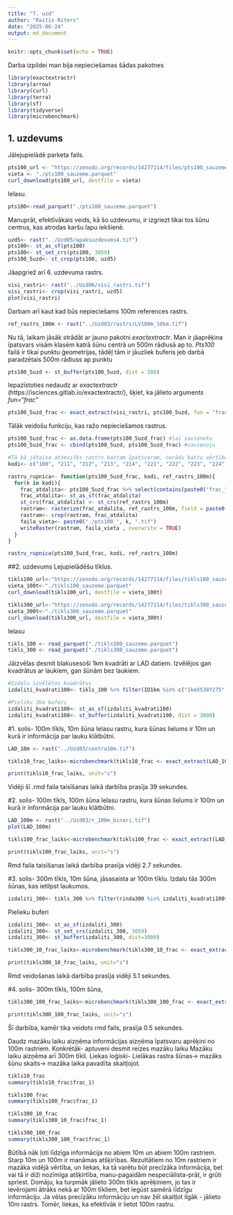 ---
title: "7. uzd"
author: "Raitis Riters"
date: "2025-06-24"
output: md_document
---

```{r setup, include=FALSE}
knitr::opts_chunk$set(echo = TRUE)
```

Darba izpildei man bija nepieciešamas šādas pakotnes
```{r, message=FALSE, warning=FALSE}
library(exactextractr)
library(arrow)
library(curl)
library(terra)
library(sf)
library(tidyverse)
library(microbenchmark)
```

## 1. uzdevums
Jālejupielādē parketa fails.
```{r, cache=TRUE}
pts100_url <- "https://zenodo.org/records/14277114/files/pts100_sauzeme.parquet?download=1"
vieta <- "./pts100_sauzeme.parquet"
curl_download(pts100_url, destfile = vieta)
```
Ielasu.
```{r}
pts100<-read_parquet("./pts100_sauzeme.parquet")
```
Manuprāt, efektīvākais veids, kā šo uzdevumu, ir izgriezt tikai tos šūnu centrus, kas atrodas karšu lapu iekšienē. 
```{r, warning=FALSE, message=FALSE}
uzd5<- rast("../Uzd05/apaksuzdevums4.tif")
pts100<- st_as_sf(pts100)
pts100<- st_set_crs(pts100, 3059)
pts100_5uzd<- st_crop(pts100, uzd5)
```

Jāapgriež arī 6. uzdevuma rastrs.
```{r}
visi_rastri<- rast("../Uzd06/visi_rastri.tif")
visi_rastri<- crop(visi_rastri, uzd5)
plot(visi_rastri)
```
Darbam arī kaut kad būs nepieciešams 100m references rastrs. 
```{r}
ref_rastrs_100m <- rast("../Uzd03/rastrs/LV100m_10km.tif")
```

Nu tā, laikam jāsāk strādāt ar jauno pakotni *exactextractr*. Man ir jāaprēķina īpatsvars visām klasēm katrā šūnu centrā un 500m rādiusā ap to.
*Pts100* failā ir tikai punktu ģeometrijas, tādēļ tām ir jāuzliek buferis jeb darbā paradzētais 500m rādiuss ap punktu
```{r}
pts100_5uzd <- st_buffer(pts100_5uzd, dist = 500)
```

Iepazīstoties nedaudz ar *exactextractr* (https://isciences.gitlab.io/exactextractr/), šķiet, ka jālieto arguments *fun="frac"*
```{r}
pts100_5uzd_frac <- exact_extract(visi_rastri, pts100_5uzd, fun = "frac")
```

Tālāk veidošu funkciju, kas ražo nepieciešamos rastrus. 
```{r}
pts100_5uzd_frac <- as.data.frame(pts100_5uzd_frac) #lai savienotu
pts100_5uzd_frac <- cbind(pts100_5uzd, pts100_5uzd_frac) #savienoju

#Tā kā jātaisa atsevišķs rastrs katram īpatsvaram, norādu katru vērtību šeit.
kodi<- c("100", "211", "212", "213", "214", "221", "222", "223", "224", "231", "232", "233", "234", "241", "242", "243", "244", "251", "252", "253", "254")

rastru_rupnica<- function(pts100_5uzd_frac, kodi, ref_rastrs_100m){
  for(k in kodi){
    frac_atdalita<- pts100_5uzd_frac %>% select(contains(paste0("frac_", k)), geom)
    frac_atdalita<- st_as_sf(frac_atdalita)
    st_crs(frac_atdalita) <- st_crs(ref_rastrs_100m)
    rastram<- rasterize(frac_atdalita, ref_rastrs_100m, field = paste0("frac_", k), fun="mean", background = 0, na.rm = TRUE)
    rastram<- crop(rastram, frac_atdalita)
    faila_vieta<- paste0("./pts100_", k, ".tif")
    writeRaster(rastram, faila_vieta , overwrite = TRUE)
  }
}

rastru_rupnica(pts100_5uzd_frac, kodi, ref_rastrs_100m)
```

##2. uzdevums
Lejupielādēšu tīklus. 
```{r}
tikls100_url<-"https://zenodo.org/records/14277114/files/tikls100_sauzeme.parquet?download=1"
vieta_100t<-"./tikls100_sauzeme.parquet"
curl_download(tikls100_url, destfile = vieta_100t)

tikls300_url<-"https://zenodo.org/records/14277114/files/tikls300_sauzeme.parquet?download=1"
vieta_300t<-"./tikls300_sauzeme.parquet"
curl_download(tikls300_url, destfile = vieta_300t)

```
Ielasu
```{r}
tikls_100 <- read_parquet("./tikls100_sauzeme.parquet")
tikls_300 <- read_parquet("./tikls300_sauzeme.parquet")
```

Jāizvēlas desmit blakusesoši 1km kvadrāti ar LAD datiem.
Izvēlējos gan kvadrātus ar laukiem, gan šūnām bez laukiem. 
```{r}
#Izdalu izvēlētos kvadrātus
izdaliti_kvadrati100<- tikls_100 %>% filter(ID1km %in% c("1kmX538Y275", "1kmX538Y274", "1kmX538Y273", "1kmX538Y272", "1kmX538Y271", "1kmX539Y275", "1kmX539Y274", "1kmX539Y273", "1kmX539Y272", "1kmX539Y271"))

#Pieliku 3km buferi
izdaliti_kvadrati100<- st_as_sf(izdaliti_kvadrati100)
izdaliti_kvadrati100<- st_buffer(izdaliti_kvadrati100, dist = 3000)
```

#1. solis- 100m tīkls, 10m šūna
Ielasu rastru, kura šūnas lielums ir 10m un kurā ir informācija par lauku klātbūtni.
```{r}
LAD_10m <- rast("../Uzd03/centra10m.tif")
```

```{r}
tikls10_frac_laiks<-microbenchmark(tikls10_frac <- exact_extract(LAD_10m, izdaliti_kvadrati100, fun = "frac"), times = 10)

print(tikls10_frac_laiks, unit="s")
```

Vidēji šī .rmd faila taisīšanas laikā darbība prasīja 39 sekundes.

#2. solis- 100m tīkls, 100m šūna
Ielasu rastru, kura šūnas lielums ir 100m un kurā ir informācija par lauku klātbūtni.
```{r}
LAD_100m <- rast("../Uzd03/r_100m_binari.tif")
plot(LAD_100m)
```

```{r}
tikls100_frac_laiks<-microbenchmark(tikls100_frac <- exact_extract(LAD_100m, izdaliti_kvadrati100, fun = "frac"), times = 10)

print(tikls100_frac_laiks, unit="s")
```
Rmd faila taisīšanas laikā darbība prasīja vidēji 2.7 sekundes.

#3. solis- 300m tīkls, 10m šūna, jāsasaista ar 100m tīklu.
Izdalu tās 300m šūnas, kas ietilpst laukumos.
```{r}
izdaliti_300<- tikls_300 %>% filter(rinda300 %in% izdaliti_kvadrati100$rinda300)
```

Pielieku buferi
```{r}
izdaliti_300<- st_as_sf(izdaliti_300)
izdaliti_300<- st_set_crs(izdaliti_300, 3059)
izdaliti_300<- st_buffer(izdaliti_300, dist=3000)
```

```{r}
tikls300_10_frac_laiks<-microbenchmark(tikls300_10_frac <- exact_extract(LAD_10m, izdaliti_300, fun = "frac"), times = 10)

print(tikls300_10_frac_laiks, unit="s")
```
Rmd veidošanas laikā darbība prasīja vidēji 5.1  sekundes.

#4. solis- 300m tīkls, 100m šūna, 
```{r}
tikls300_100_frac_laiks<-microbenchmark(tikls300_100_frac <- exact_extract(LAD_100m, izdaliti_300, fun = "frac"), times = 10)

print(tikls300_100_frac_laiks, unit="s")
```
Šī darbība, kamēr tika veidots rmd fails, prasīja 0.5 sekundes.

Daudz mazāku laiku aizņēma informācijas aizņēma īpatsvaru aprēķini no 100m rastriem. Konkrētāk- aptuveni desmit reizes mazāku laiku
Mazāku laiku aizņēma arī 300m tīkli.
Liekas loģiski- Lielākas rastra šūnas-> mazāks šūnu skaits-> mazāka laika pavadīta skaitļojot.
```{r}
tikls10_frac
summary(tikls10_frac$frac_1)
```

```{r}
tikls100_frac
summary(tikls100_frac$frac_1)
```

```{r}
tikls300_10_frac
summary(tikls300_10_frac$frac_1)
```

```{r}
tikls300_100_frac
summary(tikls300_100_frac$frac_1)
```
Būtībā nāk ļoti līdzīga informācija no abiem 10m un abiem 100m rastriem.
Starp 10m un 100m ir manāmas atšķirības. Rezultātiem no 10m rastriem ir mazāka vidējā vērtība, un liekas, ka tā varētu būt precīzāka informācija, bet vai tā ir diži nozīmīga atšķirtība, manu-pagaidām nespeciālista-prāt, ir grūti spriest. 
Domāju, ka turpmāk jālieto 300m tīkls aprēķiniem, jo tas ir ievērojami ātrāks nekā ar 100m tīkliem, bet iegūst samērā līdzīgu informāciju. Ja vēlas precīzāku informāciju un nav žēl skaitļot ilgāk - jālieto 10m rastrs. Tomēr, liekas, ka efektīvāk ir lietot 100m rastru. 